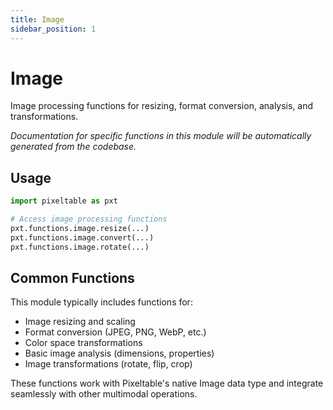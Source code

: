 ```yaml
---
title: Image
sidebar_position: 1
---
```


# Image

Image processing functions for resizing, format conversion, analysis, and transformations.

*Documentation for specific functions in this module will be automatically generated from the codebase.*

## Usage

```python
import pixeltable as pxt

# Access image processing functions
pxt.functions.image.resize(...)
pxt.functions.image.convert(...)
pxt.functions.image.rotate(...)
```

## Common Functions

This module typically includes functions for:
- Image resizing and scaling
- Format conversion (JPEG, PNG, WebP, etc.)
- Color space transformations
- Basic image analysis (dimensions, properties)
- Image transformations (rotate, flip, crop)

These functions work with Pixeltable's native Image data type and integrate seamlessly with other multimodal operations.

